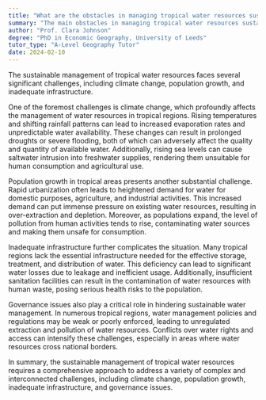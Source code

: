 ```yaml
---
title: "What are the obstacles in managing tropical water resources sustainably?"
summary: "The main obstacles in managing tropical water resources sustainably include climate change, population growth, and inadequate infrastructure."
author: "Prof. Clara Johnson"
degree: "PhD in Economic Geography, University of Leeds"
tutor_type: "A-Level Geography Tutor"
date: 2024-02-10
---
```


The sustainable management of tropical water resources faces several significant challenges, including climate change, population growth, and inadequate infrastructure.

One of the foremost challenges is climate change, which profoundly affects the management of water resources in tropical regions. Rising temperatures and shifting rainfall patterns can lead to increased evaporation rates and unpredictable water availability. These changes can result in prolonged droughts or severe flooding, both of which can adversely affect the quality and quantity of available water. Additionally, rising sea levels can cause saltwater intrusion into freshwater supplies, rendering them unsuitable for human consumption and agricultural use.

Population growth in tropical areas presents another substantial challenge. Rapid urbanization often leads to heightened demand for water for domestic purposes, agriculture, and industrial activities. This increased demand can put immense pressure on existing water resources, resulting in over-extraction and depletion. Moreover, as populations expand, the level of pollution from human activities tends to rise, contaminating water sources and making them unsafe for consumption.

Inadequate infrastructure further complicates the situation. Many tropical regions lack the essential infrastructure needed for the effective storage, treatment, and distribution of water. This deficiency can lead to significant water losses due to leakage and inefficient usage. Additionally, insufficient sanitation facilities can result in the contamination of water resources with human waste, posing serious health risks to the population.

Governance issues also play a critical role in hindering sustainable water management. In numerous tropical regions, water management policies and regulations may be weak or poorly enforced, leading to unregulated extraction and pollution of water resources. Conflicts over water rights and access can intensify these challenges, especially in areas where water resources cross national borders.

In summary, the sustainable management of tropical water resources requires a comprehensive approach to address a variety of complex and interconnected challenges, including climate change, population growth, inadequate infrastructure, and governance issues.
    